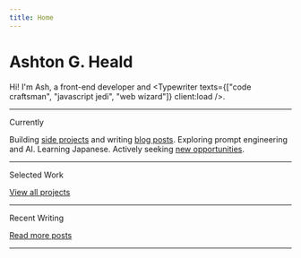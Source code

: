 ```yaml
---
title: Home
---
```



<h1 class="no-sliding !mb-4 font-serif">Ashton G. Heald</h1>

Hi! I'm Ash, a front-end developer and <Typewriter texts={["code craftsman", "javascript jedi", "web wizard"]} client:load />.

---

<SectionHeading>Currently</SectionHeading>

Building [side projects](/projects) and writing [blog posts](/posts). Exploring prompt engineering and AI. Learning Japanese. Actively seeking [new opportunities](https://www.linkedin.com/in/ashtonheald/).

---

<SectionHeading>Selected Work</SectionHeading>

<FeaturedProjects />

<ArrowLink>[View all projects](/projects)</ArrowLink>

---

<SectionHeading>Recent Writing</SectionHeading>

<RecentPosts />

<ArrowLink>[Read more posts](/posts)</ArrowLink>

---
